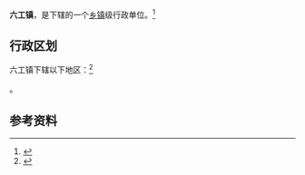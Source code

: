{{中国乡级行政区|65/23/01/105/000}}

'''六工镇'''，是{{PRC admin/fullname|65/23/01/105/000|3}}下辖的一个[[乡镇|乡镇]]级行政单位。<ref>{{PRC admin/ref sgc|{{PRC admin/parent|65/23/01/105/000}}}}</ref>

== 行政区划 ==

六工镇下辖以下地区：<ref>{{PRC admin/ref sgc|65/23/01/105/000}}</ref>

{{PRC admin/children|65/23/01/105/000}}。

== 参考资料 ==

{{reflist}}

{{行政区划小作品}}
{{PRC admin/navcat|65/23/01/105/000}}